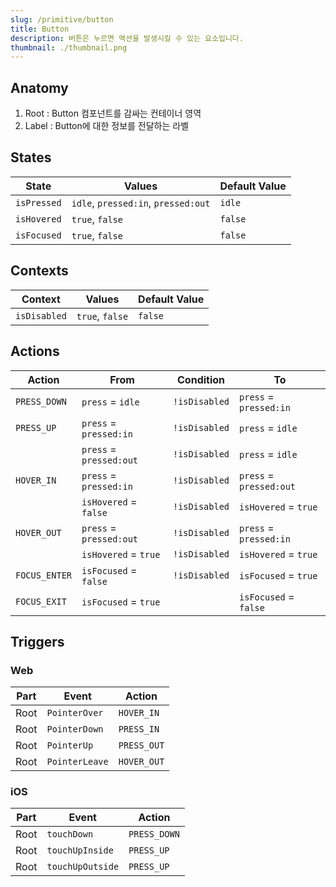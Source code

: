 ```yaml
---
slug: /primitive/button
title: Button
description: 버튼은 누르면 액션을 발생시킬 수 있는 요소입니다.
thumbnail: ./thumbnail.png
---
```


## Anatomy

1. Root : Button 컴포넌트를 감싸는 컨테이너 영역
2. Label : Button에 대한 정보를 전달하는 라벨

## States

| State       | Values                              | Default Value |
| ----------- | ----------------------------------- | ------------- |
| `isPressed` | `idle`, `pressed:in`, `pressed:out` | `idle`        |
| `isHovered` | `true`, `false`                     | `false`       |
| `isFocused` | `true`, `false`                     | `false`       |

## Contexts

| Context      | Values          | Default Value |
| ------------ | --------------- | ------------- |
| `isDisabled` | `true`, `false` | `false`       |

## Actions

| Action        | From                    | Condition     | To                      |
| ------------- | ----------------------- | ------------- | ----------------------- |
| `PRESS_DOWN`  | `press` = `idle`        | `!isDisabled` | `press` = `pressed:in`  |
| `PRESS_UP`    | `press` = `pressed:in`  | `!isDisabled` | `press` = `idle`        |
|               | `press` = `pressed:out` | `!isDisabled` | `press` = `idle`        |
| `HOVER_IN`    | `press` = `pressed:in`  | `!isDisabled` | `press` = `pressed:out` |
|               | `isHovered` = `false`   | `!isDisabled` | `isHovered` = `true`    |
| `HOVER_OUT`   | `press` = `pressed:out` | `!isDisabled` | `press` = `pressed:in`  |
|               | `isHovered` = `true`    | `!isDisabled` | `isHovered` = `true`    |
| `FOCUS_ENTER` | `isFocused` = `false`   | `!isDisabled` | `isFocused` = `true`    |
| `FOCUS_EXIT`  | `isFocused` = `true`    |               | `isFocused` = `false`   |

## Triggers

### Web

| Part | Event          | Action      |
| ---- | -------------- | ----------- |
| Root | `PointerOver`  | `HOVER_IN`  |
| Root | `PointerDown`  | `PRESS_IN`  |
| Root | `PointerUp`    | `PRESS_OUT` |
| Root | `PointerLeave` | `HOVER_OUT` |

### iOS

| Part | Event            | Action       |
| ---- | ---------------- | ------------ |
| Root | `touchDown`      | `PRESS_DOWN` |
| Root | `touchUpInside`  | `PRESS_UP`   |
| Root | `touchUpOutside` | `PRESS_UP`   |
